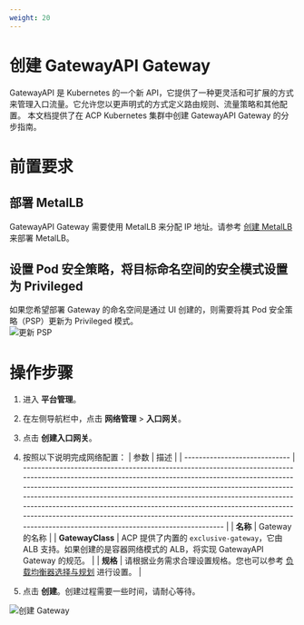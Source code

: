 ```yaml
---
weight: 20
---
```


# 创建 GatewayAPI Gateway

GatewayAPI 是 Kubernetes 的一个新 API，它提供了一种更灵活和可扩展的方式来管理入口流量。它允许您以更声明式的方式定义路由规则、流量策略和其他配置。
本文档提供了在 ACP Kubernetes 集群中创建 GatewayAPI Gateway 的分步指南。

# 前置要求

## 部署 MetalLB

GatewayAPI Gateway 需要使用 MetalLB 来分配 IP 地址。请参考 [创建 MetalLB](../functions/create_metallb.mdx) 来部署 MetalLB。

## 设置 Pod 安全策略，将目标命名空间的安全模式设置为 Privileged

如果您希望部署 Gateway 的命名空间是通过 UI 创建的，则需要将其 Pod 安全策略（PSP）更新为 Privileged 模式。  
![更新 PSP](../../../../en//configure/networking/assets/update_psp.png)

# 操作步骤

1. 进入 **平台管理**。
2. 在左侧导航栏中，点击 **网络管理** > **入口网关**。
3. 点击 **创建入口网关**。
4. 按照以下说明完成网络配置：
   | 参数                     | 描述                                                                                                                                                                                                                                                                                                                                                                                                                                                                                                       |
   | ----------------------------- | ------------------------------------------------------------------------------------------------------------------------------------------------------------------------------------------------------------------------------------------------------------------------------------------------------------------------------------------------------------------------------------------------------------------------------------------------------------------------------------------------------------------- |
   | **名称**              | Gateway 的名称 |
   | **GatewayClass**            | ACP 提供了内置的 `exclusive-gateway`，它由 ALB 支持。如果创建的是容器网络模式的 ALB，将实现 GatewayAPI Gateway 的规范。 |
   | **规格**   | 请根据业务需求合理设置规格。您也可以参考 [负载均衡器选择与规划](../how_to/decide_performance_selection.mdx) 进行设置。                                                                                                                                                                                                                                                                                                                                                                                                                                             |

5. 点击 **创建**。创建过程需要一些时间，请耐心等待。

![创建 Gateway](../../../../en/configure/networking/assets/create_gatewayapi_gateway.png)